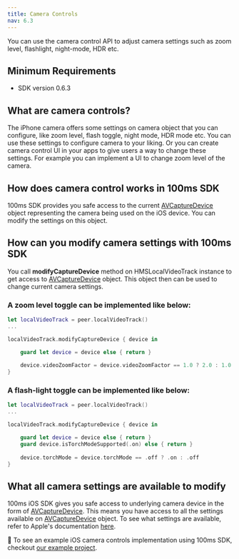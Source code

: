 ```yaml
---
title: Camera Controls
nav: 6.3
---
```


You can use the camera control API to adjust camera settings such as zoom level, flashlight, night-mode, HDR etc.

## Minimum Requirements

-   SDK version 0.6.3

## What are camera controls?

The iPhone camera offers some settings on camera object that you can configure, like zoom level, flash toggle, night mode, HDR mode etc. You can use these settings to configure camera to your liking. Or you can create camera control UI in your apps to give users a way to change these settings. For example you can implement a UI to change zoom level of the camera.

## How does camera control works in 100ms SDK

100ms SDK provides you safe access to the current [AVCaptureDevice](https://developer.apple.com/documentation/avfoundation/avcapturedevice) object representing the camera being used on the iOS device. You can modify the settings on this object.

## How can you modify camera settings with 100ms SDK

You call **modifyCaptureDevice** method on HMSLocalVideoTrack instance to get access to [AVCaptureDevice](https://developer.apple.com/documentation/avfoundation/avcapturedevice) object. This object then can be used to change current camera settings.

### A zoom level toggle can be implemented like below:

```swift
let localVideoTrack = peer.localVideoTrack()
...

localVideoTrack.modifyCaptureDevice { device in

    guard let device = device else { return }
    
    device.videoZoomFactor = device.videoZoomFactor == 1.0 ? 2.0 : 1.0
}
```

### A flash-light toggle can be implemented like below:


```swift
let localVideoTrack = peer.localVideoTrack()
...

localVideoTrack.modifyCaptureDevice { device in

    guard let device = device else { return }
    guard device.isTorchModeSupported(.on) else { return }
    
    device.torchMode = device.torchMode == .off ? .on : .off
}
```

## What all camera settings are available to modify

100ms iOS SDK gives you safe access to underlying camera device in the form of [AVCaptureDevice](https://developer.apple.com/documentation/avfoundation/avcapturedevice). This means you have access to all the settings available on [AVCaptureDevice](https://developer.apple.com/documentation/avfoundation/avcapturedevice) object. To see what settings are available, refer to Apple's documentation [here](https://developer.apple.com/documentation/avfoundation/avcapturedevice).

👀 To see an example iOS camera controls implementation using 100ms SDK, checkout [our example project](https://github.com/100mslive/100ms-ios-sdk/tree/main/Example).
